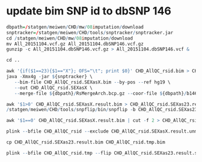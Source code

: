 # update bim SNP id to dbSNP 146

```r

dbpath=/statgen/meiwen/CHD/mw/08imputation/download
snptracker=/statgen/meiwen/CHD/tools/snptracker/snptracker.jar
cd /statgen/meiwen/CHD/mw/08imputation/download
mv All_20151104.vcf.gz All_20151104.dbSNP146.vcf.gz
gunzip -c All_20151104.dbSNP146.vcf.gz > All_20151104.dbSNP146.vcf &

cd ..

awk '{if($1==23){$1=="X"}; OFS="\t"; print $0}' CHD_AllQC_rsid.bim > CHD_AllQC_rsid.SEXasX.bim
java -Xmx4g -jar ${snptracker} \
   --bim-file CHD_AllQC_rsid.SEXasX.bim --by-pos --ref hg19 \
   --out CHD_AllQC_rsid.SEXasX \
   --merge-file ${dbpath}/RsMergeArch.bcp.gz --coor-file ${dbpath}/b146_SNPChrPosOnRef_105.bcp.gz --hist-file ${dbpath}/SNPHistory.bcp.gz 2>&1 > snptrack.log

awk '$1>0' CHD_AllQC_rsid.SEXasX.result.bim > CHD_AllQC_rsid.SEXas23.result.bim
/statgen/meiwen/CHD/tools/snpflip/bin/snpflip -b CHD_AllQC_rsid.SEXas23.result.bim -f $dbpath/human_g1k_v37.fasta -o CHD_AllQC_rsid.SEXas23.result.snpflip_output 

awk '$1==0' CHD_AllQC_rsid.SEXasX.result.bim | cut -f 2 > CHD_AllQC_rsid.SEXasX.result.unmapped.list

plink --bfile CHD_AllQC_rsid --exclude CHD_AllQC_rsid.SEXasX.result.unmapped.list --make-bed --out CHD_AllQC_rsid.tmp

cp CHD_AllQC_rsid.SEXas23.result.bim CHD_AllQC_rsid.tmp.bim

plink --bfile CHD_AllQC_rsid.tmp --flip CHD_AllQC_rsid.SEXas23.result.snpflip_output.reverse --make-bed --out CHD_AllQC_rsid.fliped

```
